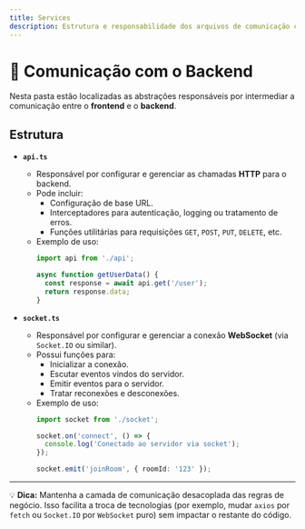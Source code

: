 ```yaml
---
title: Services
description: Estrutura e responsabilidade dos arquivos de comunicação com o backend via HTTP e WebSocket.
---
```


# 📡 Comunicação com o Backend

Nesta pasta estão localizadas as abstrações responsáveis por intermediar a comunicação entre o **frontend** e o **backend**.

## Estrutura

- **`api.ts`**
  - Responsável por configurar e gerenciar as chamadas **HTTP** para o backend.
  - Pode incluir:
    - Configuração de base URL.
    - Interceptadores para autenticação, logging ou tratamento de erros.
    - Funções utilitárias para requisições `GET`, `POST`, `PUT`, `DELETE`, etc.
  - Exemplo de uso:
    ```ts
    import api from './api';

    async function getUserData() {
      const response = await api.get('/user');
      return response.data;
    }
    ```

- **`socket.ts`**
  - Responsável por configurar e gerenciar a conexão **WebSocket** (via `Socket.IO` ou similar).
  - Possui funções para:
    - Inicializar a conexão.
    - Escutar eventos vindos do servidor.
    - Emitir eventos para o servidor.
    - Tratar reconexões e desconexões.
  - Exemplo de uso:
    ```ts
    import socket from './socket';

    socket.on('connect', () => {
      console.log('Conectado ao servidor via socket');
    });

    socket.emit('joinRoom', { roomId: '123' });
    ```
---

💡 **Dica:** Mantenha a camada de comunicação desacoplada das regras de negócio. Isso facilita a troca de tecnologias (por exemplo, mudar `axios` por `fetch` ou `Socket.IO` por `WebSocket` puro) sem impactar o restante do código.

